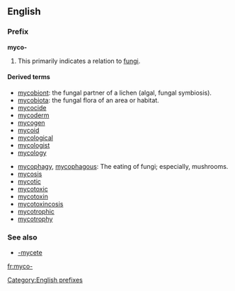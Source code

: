 ==English==

===Prefix===
'''myco-'''

# {{biology}} This primarily indicates a relation to [[fungi]].

====Derived terms====
{{rel-top|terms that begin with ''myco-''}}
* [[mycobiont]]: the fungal partner of a lichen (algal, fungal symbiosis).
* [[mycobiota]]: the fungal flora of an area or habitat.
* [[mycocide]]
* [[mycoderm]]
* [[mycogen]]
* [[mycoid]]
* [[mycological]]
* [[mycologist]]
* [[mycology]]
{{rel-mid}}
* [[mycophagy]], [[mycophagous]]: The eating of fungi; especially, mushrooms.
* [[mycosis]]
* [[mycotic]]
* [[mycotoxic]]
* [[mycotoxin]]
* [[mycotoxincosis]]
* [[mycotrophic]]
* [[mycotrophy]]
{{rel-bottom}}

===See also===
* [[-mycete]]

[[Category:English prefixes]]

[[fr:myco-]]